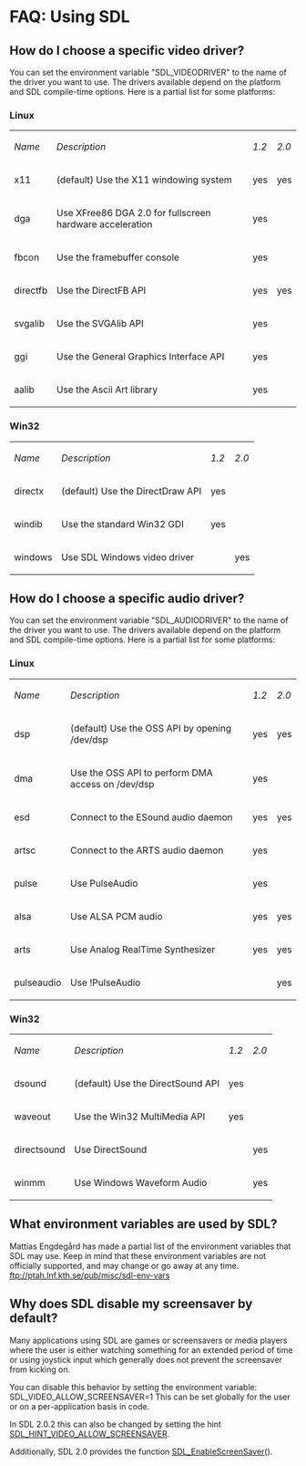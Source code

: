 = FAQ: Using SDL =


== How do I choose a specific video driver? ==

You can set the environment variable "SDL_VIDEODRIVER" to the name of the driver you want to use. The drivers available depend on the platform and SDL compile-time options. Here is a partial list for some platforms:

=== Linux ===
{|
|''Name''
|''Description''
|''1.2''
|''2.0''
|-
|x11                        
| (default) Use the X11 windowing system 
| yes 
| yes 
|-
|dga                        
|Use XFree86 DGA 2.0 for fullscreen hardware acceleration 
| yes 
|     
|-
|fbcon                      
|Use the framebuffer console             
| yes 
|     
|-
|directfb                   
|Use the DirectFB API                    
| yes 
| yes 
|-
|svgalib                    
|Use the SVGAlib API                     
| yes 
|     
|-
|ggi                        
|Use the General Graphics Interface API  
| yes 
|     
|-
|aalib                      
|Use the Ascii Art library               
| yes 
|     
|}

=== Win32 ===
{|
|''Name''
|''Description''
|''1.2''
|''2.0''
|-
|directx                    
|(default) Use the DirectDraw API
| yes 
|     
|-
|windib                     
|Use the standard Win32 GDI        
| yes 
|     
|-
|windows                    
|Use SDL Windows video driver      
|     
| yes 
|}

== How do I choose a specific audio driver? ==
You can set the environment variable "SDL_AUDIODRIVER" to the name of the driver you want to use. The drivers available depend on the platform and SDL compile-time options. Here is a partial list for some platforms:

=== Linux ===
{|
|''Name''
|''Description''
|''1.2''
|''2.0''
|-
|dsp                        
|(default) Use the OSS API by opening /dev/dsp
| yes 
| yes 
|-
|dma                        
|Use the OSS API to perform DMA access on /dev/dsp
| yes 
|     
|-
|esd                        
|Connect to the ESound audio daemon
| yes 
| yes 
|-
|artsc                      
|Connect to the ARTS audio daemon  
| yes 
|     
|-
|pulse                      
|Use PulseAudio
| yes 
|     
|-
|alsa                       
|Use ALSA PCM audio                
| yes 
| yes 
|-
|arts                       
|Use Analog RealTime Synthesizer
| yes 
| yes 
|-
|pulseaudio                 
|Use !PulseAudio                   
|     
| yes 
|}

=== Win32 ===
{|
|''Name''
|''Description''
|''1.2''
|''2.0''
|-
|dsound                     
|(default) Use the DirectSound API
| yes 
|     
|-
|waveout                    
|Use the Win32 MultiMedia API
| yes 
|     
|-
|directsound                
|Use DirectSound
|     
| yes 
|-
|winmm                      
|Use Windows Waveform Audio        
|     
| yes 
|}

== What environment variables are used by SDL? ==
Mattias Engdegård has made a partial list of the environment variables that SDL may use. Keep in mind that these environment variables are not officially supported, and may change or go away at any time.
ftp://ptah.lnf.kth.se/pub/misc/sdl-env-vars

== Why does SDL disable my screensaver by default? ==
Many applications using SDL are games or screensavers or media players where the user is either watching something for an extended period of time or using joystick input which generally does not prevent the screensaver from kicking on.

You can disable this behavior by setting the environment variable:
SDL_VIDEO_ALLOW_SCREENSAVER=1
This can be set globally for the user or on a per-application basis in code.

In SDL 2.0.2 this can also be changed by setting the hint [[SDL_HINT_VIDEO_ALLOW_SCREENSAVER]].

Additionally, SDL 2.0 provides the function [[SDL_EnableScreenSaver]]().
